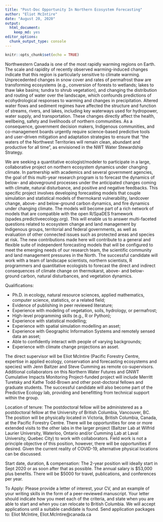 ```yaml
---
title: "Post-Doc Opportunity In Northern Ecosystem Forecasting"
author: "Eliot McIntire"
date: "August 20, 2020"
output: 
  html_document: 
    keep_md: yes
editor_options: 
  chunk_output_type: console
---
```


```r
knitr::opts_chunk$set(echo = TRUE)
```


Northwestern Canada is one of the most rapidly warming regions on Earth. The scale and rapidity of recently observed warming-induced changes indicate that this region is particularly sensitive to climate warming. Unprecedented changes in snow cover and rates of permafrost thaw are transforming ecosystems (e.g., conversion of forests to wetlands; lakes to thaw lake basins; tundra to shrub vegetation), and changing the distribution and routing of water over the landscape, which confounds predictions of ecohydrological responses to warming and changes in precipitation. Altered water flows and sediment regimes have affected the structure and function of streams, rivers, and lakes, including key waterways used for hydropower, water supply, and transportation. These changes directly affect the health, wellbeing, safety and livelihoods of northern communities. As a consequence, government decision makers, Indigenous communities, and co-management boards urgently require science-based predictive tools and user-driven mitigation and adaptation strategies to ensure that “the waters of the Northwest Territories will remain clean, abundant and productive for all time”, as envisioned in the NWT Water Stewardship Strategy.

We are seeking a quantitative ecologist/modeler to participate in a large, collaborative project on northern ecosystem dynamics under changing climate. In partnership with academics and several government agencies, the goal of this multi-year research program is to forecast the dynamics of below- and aboveground processes under the anticipated changes coming with climate, natural disturbance, and positive and negative feedbacks. This specific project involves developing forecasting models that couple simulation and statistical models of thermokarst vulnerability, landcover change, above- and below-ground carbon dynamics, and fire dynamics under changing climate. The models will become part of a rich network of models that are compatible with the open R/SpaDES framework (spades.predictiveecology.org). This will enable us to answer multi-faceted questions related to ecosystem change and land management by Indigenous groups, territorial and federal governments, as well as evaluation of other connected issues such as protected areas and species at risk. The new contributions made here will contribute to a general and flexible suite of independent forecasting models that will be configured to meet the emerging needs of our research team, the scientific community and land management pressures in the North. 
The successful candidate will work with a team of landscape scientists, northern scientists, R programmers and quantitative ecologists to forecast the direct and indirect consequences of climate change on thermokarst, above- and below-ground carbon, natural disturbances, and vegetation dynamics.  


Qualifications:

- Ph.D. in ecology, natural resource sciences, applied mathematics, computer science, statistics, or a related field;
- Evidence of publishing in peer reviewed literature;
- Experience with modeling of vegetation, soils, hydrology, or permafrost;
- High-level programming skills (e.g., R or Python); 
- Experience with statistical modelling; 
- Experience with spatial simulation modelling an asset; 
- Experience with Geographic Information Systems and remotely sensed data an asset;
- Able to confidently interact with people of varying backgrounds;
- Experience with climate change projections an asset.

The direct supervisor will be Eliot McIntire (Pacific Forestry Centre, expertise in applied ecology, conservation and forecasting ecosystems and species) with Jenn Baltzer and Steve Cumming as remote co-supervisors. Additional collaborators on this Northern Water Futures and GNWT Cumulative Impacts Monitoring Project-funded project will include Merritt Turetsky and Kathe Todd-Brown and other post-doctoral fellows and graduate students. The successful candidate will also become part of the Predictive Ecology lab, providing and benefitting from technical support within the group. 

Location of tenure: The postdoctoral fellow will be administered as a postdoctoral fellow at the University of British Columbia, Vancouver, BC. The position will be physically located in Victoria, British Columbia, Canada, at the Pacific Forestry Centre. There will be opportunities for one or more extended visits to the other labs in the larger project (Baltzer Lab at Wilfrid Laurier University, Waterloo, Ontario and/or Cumming Lab at Laval University, Quebec City) to work with collaborators. Field work is not a principle objective of this position, however, there will be opportunities if desired. Given the current reality of COVID-19, alternative physical locations can be discussed. 

Start date, duration, & compensation: The 2-year position will ideally start in Sept 2020 or as soon after that as possible. The annual salary is $53,000 plus benefits. There will be $5000 for travel, publications, and conferences per year.

To Apply: Please provide a letter of interest, your CV, and an example of your writing skills in the form of a peer-reviewed manuscript. Your letter should indicate how you meet each of the criteria, and state when you are able to start and when you can relocate to British Columbia. We will accept applications until a suitable candidate is found. Send application packages to:
Eliot McIntire, Eliot.McIntire@canada.ca 
